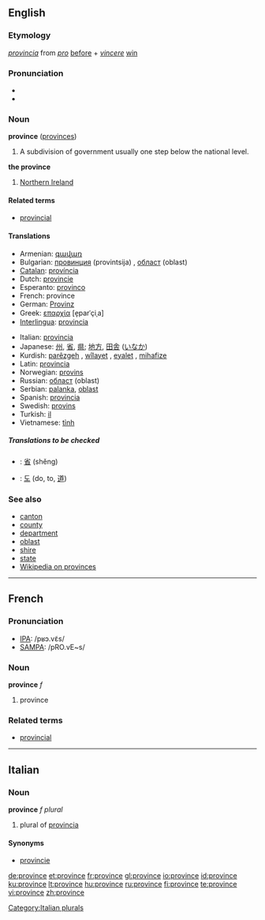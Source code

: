==English==

===Etymology===
{{L.}} ''[[provincia]]'' from ''[[pro]]'' [[before]] + ''[[vincere]]'' [[win]]

===Pronunciation===
* {{IPA|/pɹɒvins/}}
* {{audio|en-us-province.ogg|Audio (US)}}

===Noun===
'''province''' ([[provinces]])

# A subdivision of government usually one step below the national level.

'''the province'''
# {{UK}} [[Northern Ireland]]

====Related terms====
* [[provincial]]

====Translations====
{{top}}
* Armenian: [[գավառ]]
* Bulgarian: [[провинция]] (provintsija) {{f}}, [[област]] (oblast) {{f}}
* [[Catalan]]: [[província]] {{f}}
* Dutch: [[provincie]] {{f}}
* Esperanto: [[provinco]]
* French: province
* German: [[Provinz]] {{f}}
* Greek: [[επαρχία]] [e̞parˈçiˌa] {{f}}
* [[Interlingua]]: [[provincia]]
{{mid}}
* Italian: [[provincia]] {{f}}
* Japanese: [[州]], [[省]], [[県]]; [[地方]], [[田舎]] ([[いなか]])
* Kurdish: [[parêzgeh]] {{f}}, [[wîlayet]] {{f}}, [[eyalet]] {{f}}, [[mihafize]] {{f}}
* Latin: [[provincia]]
* Norwegian: [[provins]] {{m}}
* Russian: [[област]] (oblast)
* Serbian: [[palanka]], [[oblast]]
* Spanish: [[provincia]] {{f}}
* Swedish: [[provins]] {{c}}
* Turkish: [[il]]
* Vietnamese: [[tỉnh]]
{{bottom}}

=====Translations to be checked=====
<!--Remove this section once all of the translations below have been moved into the tables above.-->
{{checktrans}}
* {{ttbc|Chinese}}: [[省]] (shěng)
* {{ttbc|Korean}}: [[도]] (do, to, [[道]])

===See also===
* [[canton]]
* [[county]]
* [[department]]
* [[oblast]]
* [[shire]]
* [[state]]
* [[w:Province|Wikipedia on provinces]]

----

==French==

===Pronunciation===
* [[w:IPA|IPA]]: /pʁɔ.vɛ̃s/
* [[w:SAMPA|SAMPA]]: /pRO.vE~s/

===Noun===
'''province''' ''f''

# province

===Related terms===
* [[provincial]]

----

==Italian==

===Noun===
'''province''' ''f plural''

# plural of [[provincia]]

====Synonyms====
* [[provincie]]

[[Category:Italian plurals]]

[[de:province]]
[[et:province]]
[[fr:province]]
[[gl:province]]
[[io:province]]
[[id:province]]
[[ku:province]]
[[lt:province]]
[[hu:province]]
[[ru:province]]
[[fi:province]]
[[te:province]]
[[vi:province]]
[[zh:province]]